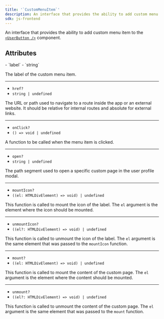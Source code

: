 ```yaml
---
title: '`CustomMenuItem`'
description: An interface that provides the ability to add custom menu item to the <UserButton /> component.
sdk: js-frontend
---
```


An interface that provides the ability to add custom menu item to the [`<UserButton />`][userbutton-ref] component.

## Attributes

<Properties>
  - `label`
  - `string`

  The label of the custom menu item.

  ---

  - `href?`
  - `string | undefined`

  The URL or path used to navigate to a route inside the app or an external website. It should be relative for internal routes and absolute for external links.

  ---

  - `onClick?`
  - `() => void | undefined`

  A function to be called when the menu item is clicked.

  ---

  - `open?`
  - `string | undefined`

  The path segment used to open a specific custom page in the user profile modal.

  ---

  - `mountIcon?`
  - `((el: HTMLDivElement) => void) | undefined`

  This function is called to mount the icon of the label. The `el` argument is the element where the icon should be mounted.

  ---

  - `unmountIcon?`
  - `((el?: HTMLDivElement) => void) | undefined`

  This function is called to unmount the icon of the label. The `el` argument is the same element that was passed to the `mountIcon` function.

  ---

  - `mount?`
  - `((el: HTMLDivElement) => void) | undefined`

  This function is called to mount the content of the custom page. The `el` argument is the element where the content should be mounted.

  ---

  - `unmount?`
  - `((el?: HTMLDivElement) => void) | undefined`

  This function is called to unmount the content of the custom page. The `el` argument is the same element that was passed to the `mount` function.
</Properties>

[userbutton-ref]: /docs/reference/components/user/user-button
